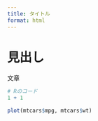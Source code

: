 ```yaml
---
title: タイトル
format: html
---
```


# 見出し

文章

```r
# Rのコード
1 + 1
```

```r
plot(mtcars$mpg, mtcars$wt)
```
